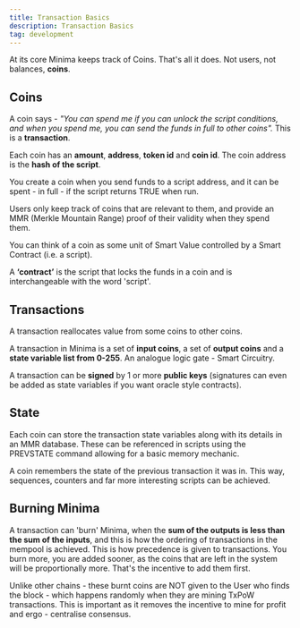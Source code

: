 ---
title: Transaction Basics
description: Transaction Basics
tag: development
---


At its core Minima keeps track of Coins. That's all it does. Not users, not balances, **coins**. 

## Coins

A coin says - *"You can spend me if you can unlock the script conditions, and when you spend me, you can send the funds in full to other coins".* This is a **transaction**. 

Each coin has an **amount**, **address**, **token id** and **coin id**. The coin address is the **hash of the script**. 

You create a coin when you send funds to a script address, and it can be spent - in full - if the script returns TRUE when run. 

Users only keep track of coins that are relevant to them, and provide an MMR (Merkle Mountain Range) proof of their validity when they spend them. 

<Callout>
You can think of a coin as some unit of Smart Value controlled by a Smart Contract (i.e. a script).

A **‘contract’** is the script that locks the funds in a coin and is interchangeable with the word 'script'.
</Callout>

## Transactions

A transaction reallocates value from some coins to other coins. 

A transaction in Minima is a set of **input coins**, a set of **output coins** and a **state variable list from 0-255**. An analogue logic gate - Smart Circuitry. 

A transaction can be **signed** by 1 or more **public keys** (signatures can even be added as state variables if you want oracle style contracts).


## State

Each coin can store the transaction state variables along with its details in an MMR database. These can be referenced in scripts using the PREVSTATE command allowing for a basic memory mechanic. 

A coin remembers the state of the previous transaction it was in. This way, sequences, counters and far more interesting scripts can be achieved.

## Burning Minima

A transaction can 'burn' Minima, when the **sum of the outputs is less than the sum of the inputs**, and this is how the ordering of transactions in the mempool is achieved. This is how precedence is given to transactions. You burn more, you are added sooner, as the coins that are left in the system will be proportionally more. That's the incentive to add them first. 

Unlike other chains - these burnt coins are NOT given to the User who finds the block - which happens randomly when they are mining TxPoW transactions. This is important as it removes the incentive to mine for profit and ergo - centralise consensus.